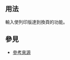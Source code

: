 <includeonly><!-- 在這裡加入模板的保護標識 --></includeonly><noinclude>{{template doc page viewed directly}}</noinclude>
<!-- 在本行下編輯模板說明 -->

== 用法 ==
輸入{{tl|換頁}}使列印版達到換頁的功能。
== 參見 ==
*[http://www.google.com.tw/search?hl=zh-TW&source=hp&q=html+%E6%8F%9B%E9%A0%81&btnG=Google+%E6%90%9C%E5%B0%8B&meta=&aq=f&oq= 參考來源]
<includeonly>
<!-- 本行下加入模板的分類 -->

<!-- 本行下加入模板的跨語言鏈接 -->

</includeonly>